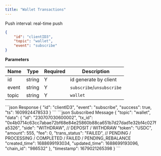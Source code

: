 ```yaml
---
title: "Wallet Transactions"
---
```


Push interval: real-time push

```json
{
    "id": "clientID3",
    "topic": "wallet",
    "event": "subscribe"
}
```

**Parameters**

| Name   | Type   | Required | Description                              |
| ------ | ------ | -------- | ---------------------------------------- |
| id     | string | Y        | id generate by client                    |
| event  | string | Y        | `subscribe`/`unsubscribe`                |
| topic  | string | Y        | `wallet`                                |

<RequestExample>
```json Response
{
    "id": "clientID3",
    "event": "subscribe",
    "success": true,
    "ts": 1609924478533
}
```
</RequestExample>

<ResponseExample>
```json Subscribed Message
{
    "topic": "wallet",
    "data": {
        "id": "230707030600002",
        "tx_id": "0x4b0714c63cc7abae72bf68e84e25860b88ca651b7d27dad1e32bf4c027fa5326",
        "side": "WITHDRAW", // DEPOSIT / WITHDRAW
        "token": "USDC",
        "amount": 555,
        "fee": 0,
        "trans_status": "FAILED", // PENDING / PROCESSING / COMPLETED / FAILED / PENDING_REBALANCE
        "created_time": 1688699193034,
        "updated_time": 1688699193096,
        "chain_id": "986532"
    },
    "timestamp": 1679021265398
}
```
</ResponseExample>